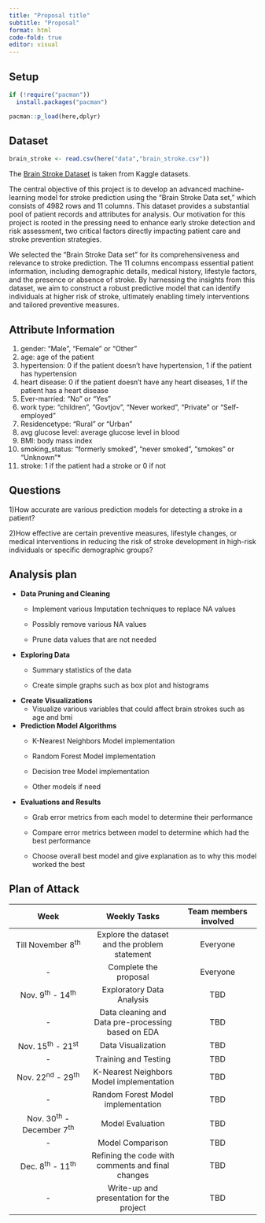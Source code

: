 ```yaml
---
title: "Proposal title"
subtitle: "Proposal"
format: html
code-fold: true
editor: visual
---
```


## Setup

```r

if (!require("pacman")) 
  install.packages("pacman")

pacman::p_load(here,dplyr)
```

## Dataset

```r

brain_stroke <- read.csv(here("data","brain_stroke.csv"))
```

The [Brain Stroke Dataset](https://www.kaggle.com/datasets/jillanisofttech/brain-stroke-dataset) is taken from Kaggle datasets.

The central objective of this project is to develop an advanced machine-learning model for stroke prediction using the "Brain Stroke Data set," which consists of 4982 rows and 11 columns. This dataset provides a substantial pool of patient records and attributes for analysis. Our motivation for this project is rooted in the pressing need to enhance early stroke detection and risk assessment, two critical factors directly impacting patient care and stroke prevention strategies.

We selected the "Brain Stroke Data set" for its comprehensiveness and relevance to stroke prediction. The 11 columns encompass essential patient information, including demographic details, medical history, lifestyle factors, and the presence or absence of stroke. By harnessing the insights from this dataset, we aim to construct a robust predictive model that can identify individuals at higher risk of stroke, ultimately enabling timely interventions and tailored preventive measures.

## **Attribute Information**

1) gender: "Male", "Female" or "Other"
2) age: age of the patient
3) hypertension: 0 if the patient doesn't have hypertension, 1 if the patient has hypertension
4) heart disease: 0 if the patient doesn't have any heart diseases, 1 if the patient has a heart disease 
5) Ever-married: "No" or "Yes"
6) work type: "children", "Govtjov", "Never worked", "Private" or "Self-employed" 
7) Residencetype: "Rural" or "Urban"
8) avg glucose level: average glucose level in blood
9) BMI: body mass index
10) smoking_status: "formerly smoked", "never smoked", "smokes" or "Unknown"*
11) stroke: 1 if the patient had a stroke or 0 if not

## Questions

1)How accurate are various  prediction models for detecting a stroke in a patient?

2)How effective are certain preventive measures, lifestyle changes, or medical interventions in reducing the risk of stroke development in high-risk individuals or specific demographic groups?

## Analysis plan

-   **Data Pruning and Cleaning**
    -   Implement various Imputation techniques to replace NA values

    -   Possibly remove various NA values

    -   Prune data values that are not needed
-   **Exploring Data**
    -   Summary statistics of the data

    -   Create simple graphs such as box plot and histograms
-   **Create Visualizations**
    -   Visualize various variables that could affect brain strokes such as age and bmi
-   **Prediction Model Algorithms**
    -   K-Nearest Neighbors Model implementation

    -   Random Forest Model implementation

    -   Decision tree Model implementation

    -   Other models if need
-   **Evaluations and Results**
    -   Grab error metrics from each model to determine their performance

    -   Compare error metrics between model to determine which had the best performance

    -   Choose overall best model and give explanation as to why this model worked the best

## Plan of Attack

|             Week             |                    Weekly Tasks                    | Team members involved |
|:---------------------:|:-------------------------:|:---------------------:|
|     Till November 8^th^      |   Explore the dataset and the problem statement    |       Everyone        |
|              \-              |               Complete the proposal                |       Everyone        |
|     Nov. 9^th^ - 14^th^      |             Exploratory Data Analysis              |          TBD          |
|              \-              | Data cleaning and Data pre-processing based on EDA |          TBD          |
|     Nov. 15^th^ - 21^st^     |                 Data Visualization                 |          TBD          |
|              \-              |                Training and Testing                |          TBD          |
|     Nov. 22^nd^ - 29^th^     |      K-Nearest Neighbors Model implementation      |          TBD          |
|              \-              |         Random Forest Model implementation         |          TBD          |
| Nov. 30^th^ - December 7^th^ |                  Model Evaluation                  |          TBD          |
|              \-              |                  Model Comparison                  |          TBD          |
|     Dec. 8^th^ - 11^th^      | Refining the code with comments and final changes  |          TBD          |
|              \-              |     Write-up and presentation for the project      |          TBD          |
